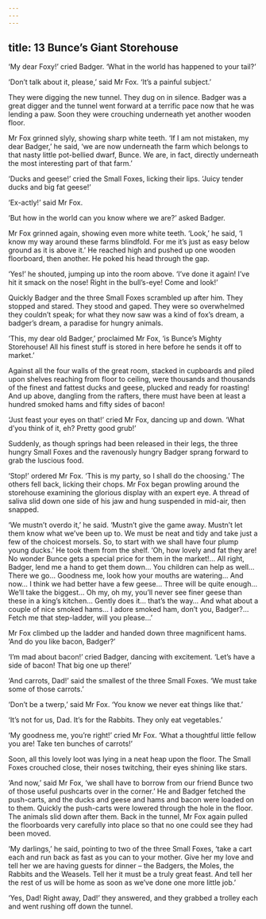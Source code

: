```yaml
---
---
---
```

title: 13 Bunce’s Giant Storehouse
---




‘My dear Foxy!’ cried Badger. ‘What in the world has happened to your tail?’

‘Don’t talk about it, please,’ said Mr Fox. ‘It’s a painful subject.’

They were digging the new tunnel. They dug on in silence. Badger was a great digger and the tunnel went forward at a terrific pace now that he was lending a paw. Soon they were crouching underneath yet another wooden floor.



Mr Fox grinned slyly, showing sharp white teeth. ‘If I am not mistaken, my dear Badger,’ he said, ‘we are now underneath the farm which belongs to that nasty little pot-bellied dwarf, Bunce. We are, in fact, directly underneath the most interesting part of that farm.’

‘Ducks and geese!’ cried the Small Foxes, licking their lips. ‘Juicy tender ducks and big fat geese!’

‘Ex-actly!’ said Mr Fox.

‘But how in the world can you know where we are?’ asked Badger.

Mr Fox grinned again, showing even more white teeth. ‘Look,’ he said, ‘I know my way around these farms blindfold. For me it’s just as easy below ground as it is above it.’ He reached high and pushed up one wooden floorboard, then another. He poked his head through the gap.

‘Yes!’ he shouted, jumping up into the room above. ‘I’ve done it again! I’ve hit it smack on the nose! Right in the bull’s-eye! Come and look!’



Quickly Badger and the three Small Foxes scrambled up after him. They stopped and stared. They stood and gaped. They were so overwhelmed they couldn’t speak; for what they now saw was a kind of fox’s dream, a badger’s dream, a paradise for hungry animals.

‘This, my dear old Badger,’ proclaimed Mr Fox, ‘is Bunce’s Mighty Storehouse! All his finest stuff is stored in here before he sends it off to market.’

Against all the four walls of the great room, stacked in cupboards and piled upon shelves reaching from floor to ceiling, were thousands and thousands of the finest and fattest ducks and geese, plucked and ready for roasting! And up above, dangling from the rafters, there must have been at least a hundred smoked hams and fifty sides of bacon!

‘Just feast your eyes on that!’ cried Mr Fox, dancing up and down. ‘What d’you think of it, eh? Pretty good grub!’





Suddenly, as though springs had been released in their legs, the three hungry Small Foxes and the ravenously hungry Badger sprang forward to grab the luscious food.

‘Stop!’ ordered Mr Fox. ‘This is my party, so I shall do the choosing.’ The others fell back, licking their chops. Mr Fox began prowling around the storehouse examining the glorious display with an expert eye. A thread of saliva slid down one side of his jaw and hung suspended in mid-air, then snapped.

‘We mustn’t overdo it,’ he said. ‘Mustn’t give the game away. Mustn’t let them know what we’ve been up to. We must be neat and tidy and take just a few of the choicest morsels. So, to start with we shall have four plump young ducks.’ He took them from the shelf. ‘Oh, how lovely and fat they are! No wonder Bunce gets a special price for them in the market!… All right, Badger, lend me a hand to get them down… You children can help as well… There we go… Goodness me, look how your mouths are watering… And now… I think we had better have a few geese… Three will be quite enough… We’ll take the biggest… Oh my, oh my, you’ll never see finer geese than these in a king’s kitchen… Gently does it… that’s the way… And what about a couple of nice smoked hams… I adore smoked ham, don’t you, Badger?… Fetch me that step-ladder, will you please…’



Mr Fox climbed up the ladder and handed down three magnificent hams. ‘And do you like bacon, Badger?’

‘I’m mad about bacon!’ cried Badger, dancing with excitement. ‘Let’s have a side of bacon! That big one up there!’

‘And carrots, Dad!’ said the smallest of the three Small Foxes. ‘We must take some of those carrots.’

‘Don’t be a twerp,’ said Mr Fox. ‘You know we never eat things like that.’

‘It’s not for us, Dad. It’s for the Rabbits. They only eat vegetables.’



‘My goodness me, you’re right!’ cried Mr Fox. ‘What a thoughtful little fellow you are! Take ten bunches of carrots!’

Soon, all this lovely loot was lying in a neat heap upon the floor. The Small Foxes crouched close, their noses twitching, their eyes shining like stars.

‘And now,’ said Mr Fox, ‘we shall have to borrow from our friend Bunce two of those useful pushcarts over in the corner.’ He and Badger fetched the push-carts, and the ducks and geese and hams and bacon were loaded on to them. Quickly the push-carts were lowered through the hole in the floor. The animals slid down after them. Back in the tunnel, Mr Fox again pulled the floorboards very carefully into place so that no one could see they had been moved.

‘My darlings,’ he said, pointing to two of the three Small Foxes, ‘take a cart each and run back as fast as you can to your mother. Give her my love and tell her we are having guests for dinner – the Badgers, the Moles, the Rabbits and the Weasels. Tell her it must be a truly great feast. And tell her the rest of us will be home as soon as we’ve done one more little job.’

‘Yes, Dad! Right away, Dad!’ they answered, and they grabbed a trolley each and went rushing off down the tunnel.